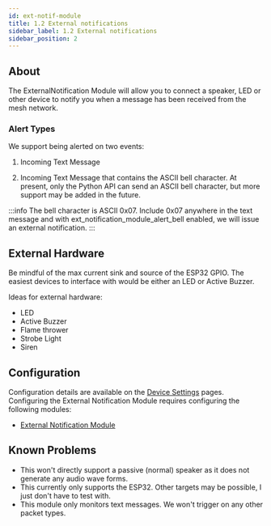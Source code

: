 ```yaml
---
id: ext-notif-module
title: 1.2 External notifications
sidebar_label: 1.2 External notifications
sidebar_position: 2
---
```

## About

The ExternalNotification Module will allow you to connect a speaker, LED or other device to notify you when a message has been received from the mesh network.

### Alert Types

We support being alerted on two events:

1. Incoming Text Message

2. Incoming Text Message that contains the ASCII bell character. At present, only the Python API can send an ASCII bell character, but more support may be added in the future.

:::info
The bell character is ASCII 0x07. Include 0x07 anywhere in the text message and with ext_notification_module_alert_bell enabled, we will issue an external notification.
:::

## External Hardware

Be mindful of the max current sink and source of the ESP32 GPIO. The easiest devices to interface with would be either an LED or Active Buzzer.

Ideas for external hardware:

- LED
- Active Buzzer
- Flame thrower
- Strobe Light
- Siren

## Configuration

Configuration details are available on the [Device Settings](/docs/settings) pages. Configuring the External Notification Module requires configuring the following modules:
- [External Notification Module](/docs/settings/modules/external-notification-module)

## Known Problems

- This won't directly support a passive (normal) speaker as it does not generate any audio wave forms.
- This currently only supports the ESP32. Other targets may be possible, I just don't have to test with.
- This module only monitors text messages. We won't trigger on any other packet types.
